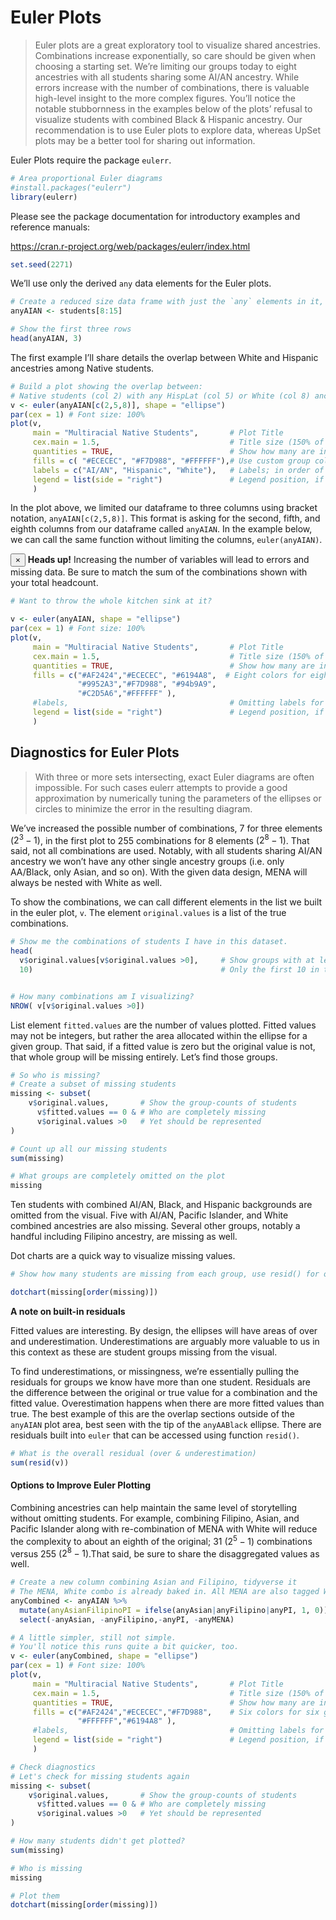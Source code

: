 # Euler Plots

> Euler plots are a great exploratory tool to visualize shared ancestries. Combinations increase exponentially, so care should be given when choosing a starting set. We're limiting our groups today to eight ancestries with all students sharing some AI/AN ancestry. While errors increase with the number of combinations, there is valuable high-level insight to the more complex figures. You'll notice the notable stubbornness in the examples below of the plots' refusal to visualize students with combined Black & Hispanic ancestry. Our recommendation is to use Euler plots to explore data, whereas UpSet plots may be a better tool for sharing out information. 


Euler Plots require the package `eulerr`. 

```r
# Area proportional Euler diagrams 
#install.packages("eulerr")
library(eulerr)
```

Please see the package documentation for introductory examples and reference manuals: 

[https://cran.r-project.org/web/packages/eulerr/index.html](https://cran.r-project.org/web/packages/eulerr/index.html)

```r
set.seed(2271)
```

We'll use only the derived `any` data elements for the Euler plots. 

```r
# Create a reduced size data frame with just the `any` elements in it, cols 9-15. 
anyAIAN <- students[8:15] 

# Show the first three rows
head(anyAIAN, 3) 
```

The first example I'll share details the overlap between White and Hispanic ancestries among Native students. 

```r
# Build a plot showing the overlap between: 
# Native students (col 2) with any HispLat (col 5) or White (col 8) ancestry 
v <- euler(anyAIAN[c(2,5,8)], shape = "ellipse")
par(cex = 1) # Font size: 100% 
plot(v, 
     main = "Multiracial Native Students",       # Plot Title 
     cex.main = 1.5,                             # Title size (150% of body text)
     quantities = TRUE,                          # Show how many are in each group
     fills = c( "#ECECEC", "#F7D988", "#FFFFFF"),# Use custom group colors 
     labels = c("AI/AN", "Hispanic", "White"),   # Labels; in order of group above
     legend = list(side = "right")               # Legend position, if any
     )
```

In the plot above, we limited our dataframe to three columns using bracket notation, `anyAIAN[c(2,5,8)]`. This format is asking for the second, fifth, and eighth columns from our dataframe called `anyAIAN`. In the example below, we can call the same function without limiting the columns, `euler(anyAIAN)`. 

<div class="alert alert-dismissible alert-warning">
  <button type="button" class="close" data-dismiss="alert">&times;</button>
  <strong>Heads up!</strong> Increasing the number of variables will lead to errors and missing data. Be sure to match the sum of the combinations shown with your total headcount. 
</div>

```r
# Want to throw the whole kitchen sink at it? 

v <- euler(anyAIAN, shape = "ellipse")
par(cex = 1) # Font size: 100% 
plot(v, 
     main = "Multiracial Native Students",       # Plot Title 
     cex.main = 1.5,                             # Title size (150% of body text)
     quantities = TRUE,                          # Show how many are in each group
     fills = c("#AF2424","#ECECEC", "#6194A8",  # Eight colors for eight groups
               "#9952A3","#F7D988", "#94b9A9",
               "#C2D5A6","#FFFFFF" ),
     #labels,                                    # Omitting labels for complex plots
     legend = list(side = "right")               # Legend position, if any
     )

```

## Diagnostics for Euler Plots

> With three or more sets intersecting, exact Euler diagrams are often impossible. For such cases eulerr attempts to provide a good approximation by numerically tuning the parameters of the ellipses or circles to minimize the error in the resulting diagram.

We've increased the possible number of combinations, 7 for three elements ($2^3 -1$), in the first plot to 255 combinations for 8 elements ($2^8-1$). That said, not all combinations are used. Notably, with all students sharing AI/AN ancestry we won't have any other single ancestry groups (i.e. only AA/Black, only Asian, and so on). With the given data design, MENA will always be nested with White as well. 

To show the combinations, we can call different elements in the list we built in the euler plot, `v`. The element `original.values` is a list of the true combinations. 

```r
# Show me the combinations of students I have in this dataset. 
head(
  v$original.values[v$original.values >0],     # Show groups with at least one student
  10)                                          # Only the first 10 in the list


# How many combinations am I visualizing? 
NROW( v[v$original.values >0])
```
List element `fitted.values` are the number of values plotted. Fitted values may not be integers, but rather the area allocated within the ellipse for a given group. That said, if a fitted value is zero but the original value is not, that whole group will be missing entirely. Let's find those groups. 

```r

# So who is missing? 
# Create a subset of missing students 
missing <- subset(
    v$original.values,       # Show the group-counts of students
      v$fitted.values == 0 & # Who are completely missing
      v$original.values >0   # Yet should be represented 
)

# Count up all our missing students
sum(missing)

# What groups are completely omitted on the plot
missing

```

Ten students with combined AI/AN, Black, and Hispanic backgrounds are omitted from the visual. Five with AI/AN, Pacific Islander, and White combined ancestries are also missing. Several other groups, notably a handful including Filipino ancestry, are missing as well. 

Dot charts are a quick way to visualize missing values. 

```r
# Show how many students are missing from each group, use resid() for orig minus fitted.

dotchart(missing[order(missing)])

```


**A note on built-in residuals**

Fitted values are interesting. By design, the ellipses will have areas of over and underestimation. Underestimations are arguably more valuable to us in this context as these are student groups missing from the visual.  

To find underestimations, or missingness, we're essentially pulling the residuals for groups we know have more than one student. Residuals are the difference between the original or true value for a combination and the fitted value. Overestimation happens when there are more fitted values than true. The best example of this are the overlap sections outside of the `anyAIAN` plot area, best seen with the tip of the `anyAABlack` ellipse. There are residuals built into `euler` that can be accessed using function `resid()`.

```r
# What is the overall residual (over & underestimation)
sum(resid(v))
```



#### Options to Improve Euler Plotting

Combining ancestries can help maintain the same level of storytelling without omitting students. For example, combining Filipino, Asian, and Pacific Islander along with re-combination of MENA with White will reduce the complexity to about an eighth of the original; 31 ($2^5 -1$) combinations versus 255 ($2^8 -1$).That said, be sure to share the disaggregated values as well. 

```r
# Create a new column combining Asian and Filipino, tidyverse it
# The MENA, White combo is already baked in. All MENA are also tagged White for now.
anyCombined <- anyAIAN %>% 
  mutate(anyAsianFilipinoPI = ifelse(anyAsian|anyFilipino|anyPI, 1, 0)) %>% # Asian, Filipino, combo
  select(-anyAsian, -anyFilipino,-anyPI, -anyMENA)                         # Drop combined columns to avoid dups
```



```r
# A little simpler, still not simple.
# You'll notice this runs quite a bit quicker, too. 
v <- euler(anyCombined, shape = "ellipse")
par(cex = 1) # Font size: 100% 
plot(v, 
     main = "Multiracial Native Students",       # Plot Title 
     cex.main = 1.5,                             # Title size (150% of body text)
     quantities = TRUE,                          # Show how many are in each group
     fills = c("#AF2424","#ECECEC","#F7D988",    # Six colors for six groups
               "#FFFFFF","#6194A8" ),
     #labels,                                    # Omitting labels for complex plots
     legend = list(side = "right")               # Legend position, if any
     )
```

```r
# Check diagnostics
# Let's check for missing students again
missing <- subset(
    v$original.values,       # Show the group-counts of students
      v$fitted.values == 0 & # Who are completely missing
      v$original.values >0   # Yet should be represented 
)

# How many students didn't get plotted?
sum(missing)

# Who is missing
missing 

# Plot them
dotchart(missing[order(missing)])

```